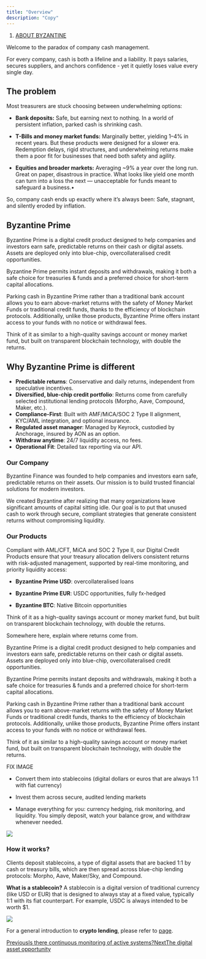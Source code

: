 ```yaml
---
title: "Overview"
description: "Copy"
---
```


1. [ABOUT BYZANTINE](/documentation/about-byzantine)

Welcome to the paradox of company cash management.

For every company, cash is both a lifeline and a liability. It pays salaries, secures suppliers, and anchors confidence - yet it quietly loses value every single day.

## The problem

Most treasurers are stuck choosing between underwhelming options:

* **Bank deposits:** Safe, but earning next to nothing. In a world of persistent inflation, parked cash is shrinking cash.

* **T-Bills and money market funds:** Marginally better, yielding 1–4% in recent years. But these products were designed for a slower era. Redemption delays, rigid structures, and underwhelming returns make them a poor fit for businesses that need both safety and agility.

* **Equities and broader markets:** Averaging \~9% a year over the long run. Great on paper, disastrous in practice. What looks like yield one month can turn into a loss the next — unacceptable for funds meant to safeguard a business.•

So, company cash ends up exactly where it’s always been: Safe, stagnant, and silently eroded by inflation.

## Byzantine Prime

Byzantine Prime is a digital credit product designed to help companies and investors earn safe, predictable returns on their cash or digital assets. Assets are deployed only into blue-chip, overcollateralised credit opportunities.

Byzantine Prime permits instant deposits and withdrawals, making it both a safe choice for treasuries & funds and a preferred choice for short-term capital allocations.

Parking cash in Byzantine Prime rather than a traditional bank account allows you to earn above-market returns with the safety of Money Market Funds or traditional credit funds, thanks to the efficiency of blockchain protocols. Additionally, unlike those products, Byzantine Prime offers instant access to your funds with no notice or withdrawal fees.

Think of it as similar to a high-quality savings account or money market fund, but built on transparent blockchain technology, with double the returns.

## Why Byzantine Prime is different

* **Predictable returns**: Conservative and daily returns, independent from speculative incentives.
* **Diversified, blue-chip credit portfolio**: Returns come from carefully selected institutional lending protocols (Morpho, Aave, Compound, Maker, etc.).
* **Compliance-First**: Built with AMF/MiCA/SOC 2 Type II alignment, KYC/AML integration, and optional insurance.
* **Regulated asset manager**: Managed by Keyrock, custodied by Anchorage, insured by AON as an option.
* **Withdraw anytime**: 24/7 liquidity access, no fees.
* **Operational Fit**: Detailed tax reporting via our API.

### Our Company

Byzantine Finance was founded to help companies and investors earn safe, predictable returns on their assets. Our mission is to build trusted financial solutions for modern investors.

We created Byzantine after realizing that many organizations leave significant amounts of capital sitting idle. Our goal is to put that unused cash to work through secure, compliant strategies that generate consistent returns without compromising liquidity.

### Our Products

Compliant with AML/CFT, MiCA and SOC 2 Type II, our Digital Credit Products ensure that your treasury allocation delivers consistent returns with risk-adjusted management, supported by real-time monitoring, and priority liquidity access:

* **Byzantine Prime USD**: overcollateralised loans

* **Byzantine Prime EUR**: USDC opportunities, fully fx-hedged

* **Byzantine BTC**: Native Bitcoin opportunities

Think of it as a high-quality savings account or money market fund, but built on transparent blockchain technology, with double the returns.

Somewhere here, explain where returns come from.

Byzantine Prime is a digital credit product designed to help companies and investors earn safe, predictable returns on their cash or digital assets. Assets are deployed only into blue-chip, overcollateralised credit opportunities.

Byzantine Prime permits instant deposits and withdrawals, making it both a safe choice for treasuries & funds and a preferred choice for short-term capital allocations.

Parking cash in Byzantine Prime rather than a traditional bank account allows you to earn above-market returns with the safety of Money Market Funds or traditional credit funds, thanks to the efficiency of blockchain protocols. Additionally, unlike those products, Byzantine Prime offers instant access to your funds with no notice or withdrawal fees.

Think of it as similar to a high-quality savings account or money market fund, but built on transparent blockchain technology, with double the returns.

FIX IMAGE

* Convert them into stablecoins (digital dollars or euros that are always 1:1 with fiat currency)

* Invest them across secure, audited lending markets

* Manage everything for you: currency hedging, risk monitoring, and liquidity. You simply deposit, watch your balance grow, and withdraw whenever needed.

![](/images/documentation/about-byzantine/files%2Fv0%2Fb%2Fgitbook-x-prod.appspot.com%2Fo%2Fspaces%252Fp2BpPxezDpJP7IYxl52A%252Fuploads%252FgmzxnmlaBFhHczIPP2Fk%252Funknown.png)

### How it works?

Clients deposit stablecoins, a type of digital assets that are backed 1:1 by cash or treasury bills, which are then spread across blue-chip lending protocols: Morpho, Aave, Maker/Sky, and Compound.

**What is a stablecoin?** A stablecoin is a digital version of traditional currency (like USD or EUR) that is designed to always stay at a fixed value, typically 1:1 with its fiat counterpart. For example, USDC is always intended to be worth $1.

![](/images/documentation/about-byzantine/files%2Fv0%2Fb%2Fgitbook-x-prod.appspot.com%2Fo%2Fspaces%252Fp2BpPxezDpJP7IYxl52A%252Fuploads%252FpxQPgpAG0eT4YIYgJnVK%252Funknown.png)

For a general introduction to **crypto lending**, please refer to [page](/documentation/digital-assets-101/what-is-digital-credit).

[PreviousIs there continuous monitoring of active systems?](/documentation/introduction/faq/governance-and-audit/is-there-continuous-monitoring-of-active-systems)[NextThe digital asset opportunity](/documentation/about-byzantine/the-digital-asset-opportunity)
